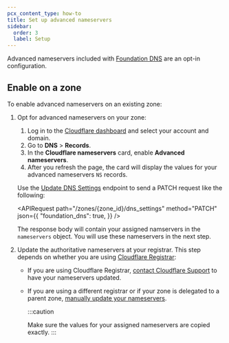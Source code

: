```yaml
---
pcx_content_type: how-to
title: Set up advanced nameservers
sidebar:
  order: 3
  label: Setup
---
```



Advanced nameservers included with [Foundation DNS](/dns/foundation-dns/) are an opt-in configuration.

## Enable on a zone

To enable advanced nameservers on an existing zone:

1. Opt for advanced nameservers on your zone:

    <Tabs syncKey="dashPlusAPI"> <TabItem label="Dashboard">

    1. Log in to the [Cloudflare dashboard](https://dash.cloudflare.com/login) and select your account and domain.
    2. Go to **DNS** > **Records**.
    3. In the **Cloudflare nameservers** card, enable **Advanced nameservers**.
    4. After you refresh the page, the card will display the values for your advanced nameservers `NS` records.

    </TabItem> <TabItem label="API">

    Use the [Update DNS Settings](/api/resources/dns/subresources/settings/subresources/zone/methods/edit/) endpoint to send a PATCH request like the following:

  	<APIRequest
  	path="/zones/{zone_id}/dns_settings"
  	method="PATCH"
  	json={{
  		"foundation_dns": true,
  	}}
    />

    The response body will contain your assigned namservers in the `nameservers` object. You will use these nameservers in the next step.

    </TabItem> </Tabs>

2. Update the authoritative nameservers at your registrar. This step depends on whether you are using [Cloudflare Registrar](/registrar/):
   - If you are using Cloudflare Registrar, [contact Cloudflare Support](/support/contacting-cloudflare-support/) to have your nameservers updated.
   - If you are using a different registrar or if your zone is delegated to a parent zone, [manually update your nameservers](/dns/nameservers/update-nameservers/#specific-processes).

      :::caution

      Make sure the values for your assigned nameservers are copied exactly.
      :::
